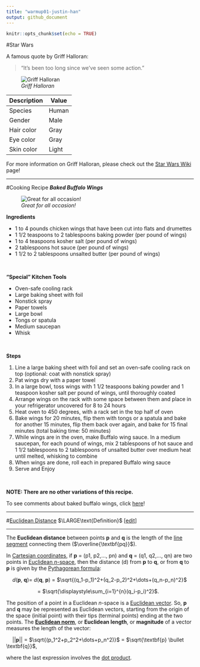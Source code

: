 ```yaml
---
title: "warmup01-justin-han"
output: github_document
---
```


```r
knitr::opts_chunk$set(echo = TRUE)
```

#Star Wars

A famous quote by Griff Halloran:

>"It's been too long since we've seen some action."

![_Griff Halloran_](https://vignette.wikia.nocookie.net/starwars/images/6/64/SWResistance-GriffHalloran.jpg/revision/latest?cb=20180914204636)

Description|Value
-|-
Species|Human
Gender|Male  
Hair color|Gray
Eye color|Gray
Skin color|Light

For more information on Griff Halloran, please check out the [Star Wars Wiki](https://starwars.fandom.com/wiki/Griff_Halloran) page!

***
#Cooking Recipe
_**Baked Buffalo Wings**_

![_Great for all occasion!_](https://smittenkitchendotcom.files.wordpress.com/2019/01/oven-baked-buffalo-wings.jpg?w=1500)

**Ingredients**

* 1 to 4 pounds chicken wings that have been cut into flats and drumettes
* 1 1/2 teaspoons to 2 tablespoons baking powder (per pound of wings)
* 1 to 4 teaspoons kosher salt (per pound of wings)
* 2 tablespoons hot sauce (per pound of wings)
* 1 1/2 to 2 tablespoons unsalted butter (per pound of wings)

\  

**"Special" Kitchen Tools**

* Oven-safe cooling rack
* Large baking sheet with foil
* Nonstick spray
* Paper towels
* Large bowl
* Tongs or spatula
* Medium saucepan
* Whisk

\  

**Steps**

1. Line a large baking sheet with foil and set an oven-safe cooling rack on top (optional: coat with nonstick spray)
2. Pat wings dry with a paper towel
3. In a large bowl, toss wings with 1 1/2 teaspoons baking powder and 1 teaspoon kosher salt per pound of wings, until thoroughly coated
4. Arrange wings on the rack with some space between them and place in your refrigerator uncovered for 8 to 24 hours
5. Heat oven to 450 degrees, with a rack set in the top half of oven
6. Bake wings for 20 minutes, flip them with tongs or a spatula and bake for another 15 minutes, flip them back over again, and bake for 15 final minutes (total baking time: 50 minutes)
7. While wings are in the oven, make Buffalo wing sauce. In a medium saucepan, for each pound of wings, mix 2 tablespoons of hot sauce and 1 1/2 tablespoons to 2 tablespoons of unsalted butter over medium heat until melted, whisking to combine
8. When wings are done, roll each in prepared Buffalo wing sauce
9. Serve and Enjoy

\  

**NOTE: There are no other variations of this recipe.**

To see comments about baked buffalo wings, click [here](https://smittenkitchen.com/2019/01/baked-buffalo-wings/)!


***
#[Euclidean Distance](https://en.wikipedia.org/wiki/Euclidean_distance)
$\LARGE\text{Definition}$ [[edit](https://en.wikipedia.org/w/index.php?title=Euclidean_distance&action=edit&section=1)]

---
The **Euclidean distance** between points **p** and **q** is the length of the [line segment](https://en.wikipedia.org/wiki/Line_segment) connecting them ($\overline{\textbf{pq}}$).
\  

In [Cartesian coordinates](https://en.wikipedia.org/wiki/Cartesian_coordinates), if **p** = (p1, p2,..., pn) and **q** = (q1, q2,..., qn) are two points in [Euclidean *n*-space](https://en.wikipedia.org/wiki/Euclidean_space), then the distance (d) from **p** to **q**, or from **q** to **p** is given by the [Pythagorean formula](https://en.wikipedia.org/wiki/Pythagorean_theorem):


$\quad$$\textit{d}$($\textbf{p}$, $\textbf{q}$)= $\textit{d}$($\textbf{q}$, $\textbf{p}$) = $\sqrt{(q_1-p_1)^2+(q_2-p_2)^2+\dots+(q_n-p_n)^2}$
\  

$\hspace{63pt}$ = $\sqrt{\displaystyle\sum_{i=1}^{n}(q_i-p_i)^2}$.


The position of a point in a Euclidean *n*-space is a [Euclidean vector](https://en.wikipedia.org/wiki/Euclidean_vector). So, **p** and **q** may be represented as Euclidean vectors, starting from the origin of the space (initial point) with their tips (terminal points) ending at the two points. The [**Euclidean norm**](https://en.wikipedia.org/wiki/Euclidean_norm), or **Euclidean length**, or **magnitude** of a vector measures the length of the vector:

$\quad$||**p**|| = $\sqrt{(p_1^2+p_2^2+\dots+p_n^2)}$ = $\sqrt{\textbf{p} \bullet \textbf{q}}$, 

where the last expression involves the [dot product](https://en.wikipedia.org/wiki/Dot_product).

